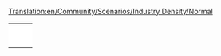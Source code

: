 [[Translation:en/Community/Scenarios/Industry Density/Normal]]
{{en/Community/Scenarios/Scenarios by quantity of industries}}

{|
|-
|style="border:none;background:white"|
{{en/Scenario/Islands}}

|style="border:none;background:white"|
{{en/Scenario/Snowy Highlands}}

|style="border:none;background:white"|
{{en/Scenario/The Isles}}

|-
|style="border:none;background:white"|
{{en/Scenario/Tropical River}}

|style="border:none;background:white"|
{{en/Scenario/Florida}}

|style="border:none;background:white"|
{{en/Scenario/Kloof}}

|-
|style="border:none;background:white"|
{{en/Scenario/Land of Floods}}

|style="border:none;background:white"|
{{en/Scenario/A Mars Odyssey}}

|style="border:none;background:white"|
{{en/Scenario/Denmark}}

|-
|style="border:none;background:white"|
{{en/Scenario/Alexander to Karthoum}}

|style="border:none;background:white"|
{{en/Scenario/Climb up the Mountains}}

|style="border:none;background:white"|
{{en/Scenario/(Don't) Hurt Your Eyes ;-)}}

|-
|style="border:none;background:white"|
{{en/Scenario/Desert Tracking}}

|style="border:none;background:white"|
{{en/Scenario/Super Britania}}

|style="border:none;background:white"|
{{en/Scenario/Toy Train}}

|-
|style="border:none;background:white"|
{{en/Scenario/Malta}}

|style="border:none;background:white"|
{{en/Scenario/CarstsWorldScenario}}

|style="border:none;background:white"|
{{en/Scenario/Cuba}}

|-
|style="border:none;background:white"|
{{en/Scenario/Whistler}}

|style="border:none;background:white"|
{{en/Scenario/Flevoland}}

|style="border:none;background:white"|
{{en/Scenario/Elephant}}

|-
|style="border:none;background:white"|
{{en/Scenario/South West France}}

|style="border:none;background:white"|
{{en/Scenario/Fractal Landscape}}

|style="border:none;background:white"|
{{en/Scenario/Colorado}}

|}